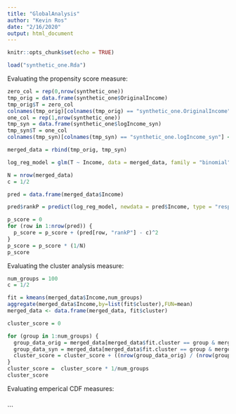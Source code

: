 ```yaml
---
title: "GlobalAnalysis"
author: "Kevin Ros"
date: "2/16/2020"
output: html_document
---
```


```r
knitr::opts_chunk$set(echo = TRUE)
```



```r
load("synthetic_one.Rda")
```



Evaluating the propensity score measure:
```r
zero_col = rep(0,nrow(synthetic_one))
tmp_orig = data.frame(synthetic_one$OriginalIncome)
tmp_orig$T = zero_col
colnames(tmp_orig)[colnames(tmp_orig) == "synthetic_one.OriginalIncome"] <- "Income"
one_col = rep(1,nrow(synthetic_one))
tmp_syn = data.frame(synthetic_one$logIncome_syn)
tmp_syn$T = one_col
colnames(tmp_syn)[colnames(tmp_syn) == "synthetic_one.logIncome_syn"] <- "Income"

merged_data = rbind(tmp_orig, tmp_syn)

log_reg_model = glm(T ~ Income, data = merged_data, family = "binomial")

N = nrow(merged_data)
c = 1/2

pred = data.frame(merged_data$Income)

pred$rankP = predict(log_reg_model, newdata = pred$Income, type = "response")

p_score = 0
for (row in 1:nrow(pred)) {
  p_score = p_score + (pred[row, "rankP"] - c)^2
}
p_score = p_score * (1/N)
p_score
```

Evaluating the cluster analysis measure:
```r
num_groups = 100
c = 1/2

fit = kmeans(merged_data$Income,num_groups)
aggregate(merged_data$Income,by=list(fit$cluster),FUN=mean)
merged_data <- data.frame(merged_data, fit$cluster) 

cluster_score = 0

for (group in 1:num_groups) {
  group_data_orig = merged_data[merged_data$fit.cluster == group & merged_data$T == 0,]
  group_data_syn = merged_data[merged_data$fit.cluster == group & merged_data$T == 1,]
  cluster_score = cluster_score + ((nrow(group_data_orig) / (nrow(group_data_orig) + nrow(group_data_syn))) - c)^2
}
cluster_score =  cluster_score * 1/num_groups
cluster_score
```
Evaluating emperical CDF measures:
```r

```
```